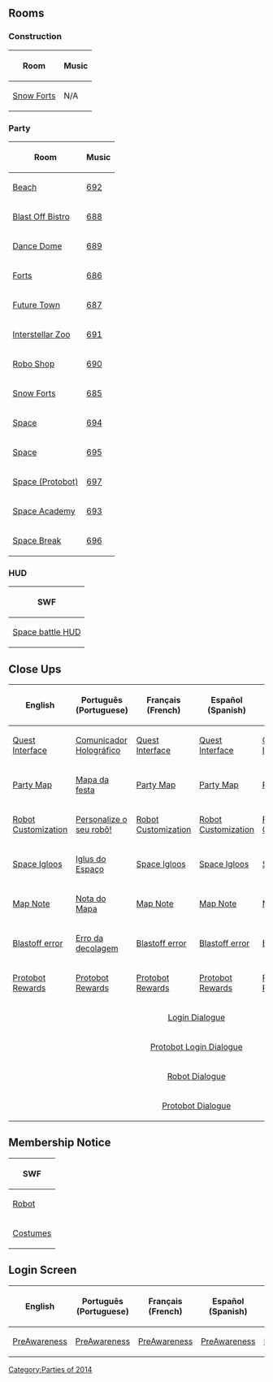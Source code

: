 

==Rooms==
===Construction===
<center>
{|class="wikitable" border="1"
!Room!!Music
|-
|[[Media:RoomsForts-FuturePartyConstruction.swf|Snow Forts]]||N/A
|}
</center>

===Party===
<center>
{|class="wikitable" border="1"
!Room!!Music
|-
|[[Media:RoomsParty7-FutureParty.swf|Beach]]||[[Media:Music692.swf|692]]
|-
|[[Media:RoomsParty3-FutureParty.swf|Blast Off Bistro]]||[[Media:Music688.swf|688]]
|-
|[[Media:RoomsParty4-FutureParty.swf|Dance Dome]]||[[Media:Music689.swf|689]]
|-
|[[Media:RoomsParty1-FutureParty.swf|Forts]]||[[Media:Music686.swf|686]]
|-
|[[Media:RoomsParty2-FutureParty.swf|Future Town]]||[[Media:Music687.swf|687]]
|-
|[[Media:RoomsParty6-FutureParty.swf|Interstellar Zoo]]||[[Media:Music691.swf|691]]
|-
|[[Media:RoomsParty5-FutureParty.swf|Robo Shop]]||[[Media:Music690.swf|690]]
|-
|[[Media:RoomsForts-FutureParty.swf|Snow Forts]]||[[Media:Music685.swf|685]]
|-
|[[Media:RoomsParty9-FutureParty.swf|Space]]||[[Media:Music694.swf|694]]
|-
|[[Media:RoomsParty10-FutureParty.swf|Space]]||[[Media:Music695.swf|695]]
|-
|[[Media:RoomsParty10 protobot.swf|Space (Protobot)]]||[[Media:Music697.swf|697]]
|-
|[[Media:RoomsParty8-FutureParty.swf|Space Academy]]||[[Media:Music693.swf|693]]
|-
|[[Media:RoomsParty11-FutureParty.swf|Space Break]]||[[Media:Music696.swf|696]]
|}
</center>

===HUD===
<center>
{|class="wikitable" border="1"
!SWF
|-
|[[Media:RoomsGame hud-FutureParty.swf|Space battle HUD]]
|}
</center>

==Close Ups==
<center>
{|class="wikitable" border="1"
!English!!Português (Portuguese)!!Français (French)!!Español (Spanish)!!Deutsch (German)!!Русский (Russian)
|-
|[[Media:ENClose upsQuest interface-FutureParty.swf|Quest Interface]]||[[Media:PTClose upsQuest interface-FutureParty.swf|Comunicador Holográfico]]||[[Media:FRClose upsQuest interface-FutureParty.swf|Quest Interface]]||[[Media:ESClose upsQuest interface-FutureParty.swf|Quest Interface]]||[[Media:DEClose upsQuest interface-FutureParty.swf|Quest Interface]]||[[Media:RUClose upsQuest interface-FutureParty.swf|Quest Interface]]
|-
|[[Media:ENClose upsParty map-FutureParty.swf|Party Map]]||[[Media:PTClose upsParty map-FutureParty.swf|Mapa da festa]]||[[Media:FRClose upsParty map-FutureParty.swf|Party Map]]||[[Media:ESClose upsParty map-FutureParty.swf|Party Map]]||[[Media:DEClose upsParty map-FutureParty.swf|Party Map]]||[[Media:RUClose upsParty map-FutureParty.swf|Party Map]]
|-
|[[Media:ENClose upsRobo customize.swf|Robot Customization]]||[[Media:PTClose upsRobo customize.swf|Personalize o seu robô!]]||[[Media:FRClose upsRobo customize.swf|Robot Customization]]||[[Media:ESClose upsRobo customize.swf|Robot Customization]]||[[Media:DEClose upsRobo customize.swf|Robot Customization]]||[[Media:RUClose upsRobo customize.swf|Robot Customization]]
|-
|[[Media:ENClose upsParty igloo list-FutureParty.swf|Space Igloos]]||[[Media:PTClose upsParty igloo list-FutureParty.swf|Iglus do Espaço]]||[[Media:FRClose upsParty igloo list-FutureParty.swf|Space Igloos]]||[[Media:ESClose upsParty igloo list-FutureParty.swf|Space Igloos]]||[[Media:DEClose upsParty igloo list-FutureParty.swf|Space Igloos]]||[[Media:RUClose upsParty igloo list-FutureParty.swf|Space Igloos]]
|-
|[[Media:ENClose upsParty map note-FutureParty.swf|Map Note]]||[[Media:PTClose upsParty map note-FutureParty.swf|Nota do Mapa]]||[[Media:FRClose upsParty map note-FutureParty.swf|Map Note]]||[[Media:ESClose upsParty map note-FutureParty.swf|Map Note]]||[[Media:DEClose upsParty map note-FutureParty.swf|Map Note]]||[[Media:RUClose upsParty map note-FutureParty.swf|Map Note]]
|-
|[[Media:ENClose upsBlastoff error.swf|Blastoff error]]||[[Media:PTClose upsBlastoff error.swf|Erro da decolagem]]||[[Media:FRClose upsBlastoff error.swf|Blastoff error]]||[[Media:ESClose upsBlastoff error.swf|Blastoff error]]||[[Media:DEClose upsBlastoff error.swf|Blastoff error]]||[[Media:RUClose upsBlastoff error.swf|Blastoff error]]
|-
|[[Media:ENClose upsProtobot rewards.swf|Protobot Rewards]]||[[Media:PTClose upsProtobot rewards.swf|Protobot Rewards]]||[[Media:FRClose upsProtobot rewards.swf|Protobot Rewards]]||[[Media:ESClose upsProtobot rewards.swf|Protobot Rewards]]||[[Media:DEClose upsProtobot rewards.swf|Protobot Rewards]]||[[Media:RUClose upsProtobot rewards.swf|Protobot Rewards]]
|-
|colspan="6" rowspan="1" align="center" |[[Media:Close upsCharacter dialogue login-FutureParty.swf|Login Dialogue]]
|-
|colspan="6" rowspan="1" align="center" |[[Media:Close upsCharacter dialogue protobot login.swf|Protobot Login Dialogue]]
|-
|colspan="6" rowspan="1" align="center" |[[Media:Close upsCharacter dialogue robot.swf|Robot Dialogue]]
|-
|colspan="6" rowspan="1" align="center" |[[Media:Close upsCharacter dialogue protobot.swf|Protobot Dialogue]]
|}
</center>

==Membership Notice==
<center>
{|class="wikitable" border="1"
!SWF
|-
|[[Media:MembershipParty1-FutureParty.swf|Robot]]
|-
|[[Media:MembershipParty2-FutureParty.swf|Costumes]]
|}
</center>

==Login Screen==
<center>
{|class="wikitable" border="1"
!English
!Português (Portuguese)
!Français (French)
!Español (Spanish)
!Deutsch (German)
!Русский (Russian)
|-
|[[Media:LoginScreen-ENFuturePartyPreAwareness.swf|PreAwareness]]||[[Media:LoginScreen-PTFuturePartyPreAwareness.swf|PreAwareness]]||[[Media:LoginScreen-FRFuturePartyPreAwareness.swf|PreAwareness]]||[[Media:LoginScreen-ESFuturePartyPreAwareness.swf|PreAwareness]]||[[Media:LoginScreen-DEFuturePartyPreAwareness.swf|PreAwareness]]||[[Media:LoginScreen-RUFuturePartyTourPreAwareness.swf|PreAwareness]]
|}
</center>
{{Parties}}

[[Category:Parties of 2014]]